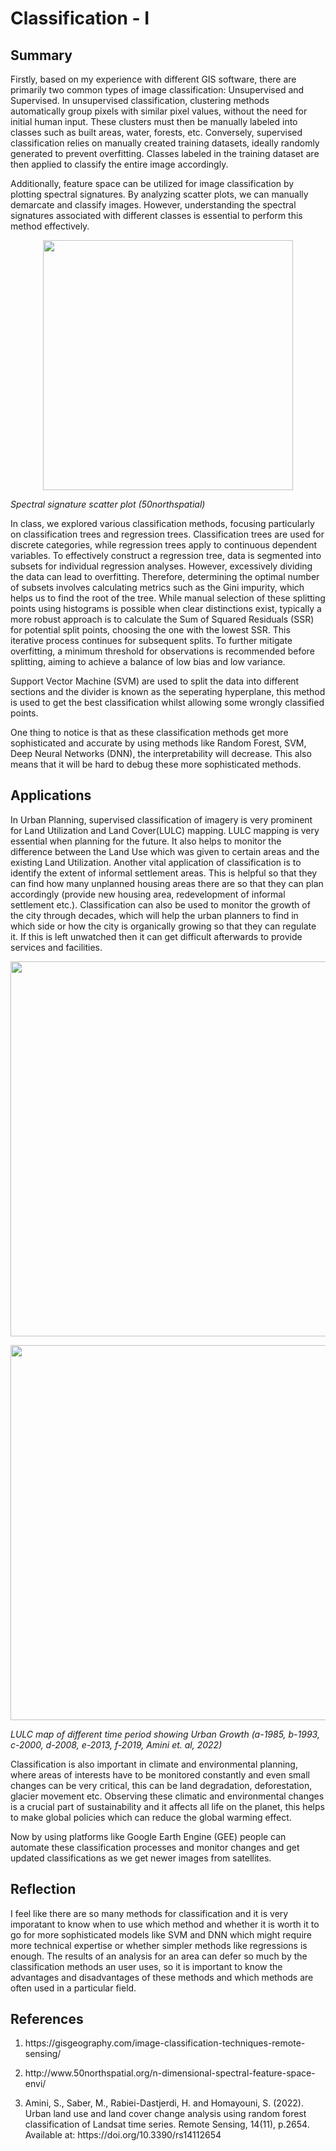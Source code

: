 # Classification - I

## Summary

Firstly, based on my experience with different GIS software, there are primarily two common types of image classification: Unsupervised and Supervised. In unsupervised classification, clustering methods automatically group pixels with similar pixel values, without the need for initial human input. These clusters must then be manually labeled into classes such as built areas, water, forests, etc. Conversely, supervised classification relies on manually created training datasets, ideally randomly generated to prevent overfitting. Classes labeled in the training dataset are then applied to classify the entire image accordingly.

Additionally, feature space can be utilized for image classification by plotting spectral signatures. By analyzing scatter plots, we can manually demarcate and classify images. However, understanding the spectral signatures associated with different classes is essential to perform this method effectively.

<div style="text-align: center;">
  <img src="Files/spectral-curves.png" width="400px">
</div>
*Spectral signature scatter plot (50northspatial)*

In class, we explored various classification methods, focusing particularly on classification trees and regression trees. Classification trees are used for discrete categories, while regression trees apply to continuous dependent variables. To effectively construct a regression tree, data is segmented into subsets for individual regression analyses. However, excessively dividing the data can lead to overfitting. Therefore, determining the optimal number of subsets involves calculating metrics such as the Gini impurity, which helps us to find the root of the tree. While manual selection of these splitting points using histograms is possible when clear distinctions exist, typically a more robust approach is to calculate the Sum of Squared Residuals (SSR) for potential split points, choosing the one with the lowest SSR. This iterative process continues for subsequent splits. To further mitigate overfitting, a minimum threshold for observations is recommended before splitting, aiming to achieve a balance of low bias and low variance.

Support Vector Machine (SVM) are used to split the data into different sections and the divider is known as the seperating hyperplane, this method is used to get the best classification whilst allowing some wrongly classified points.

One thing to notice is that as these classification methods get more sophisticated and accurate by using methods like Random Forest, SVM, Deep Neural Networks (DNN), the interpretability will decrease. This also means that it will be hard to debug these more sophisticated methods.

## Applications

In Urban Planning, supervised classification of imagery is very prominent for Land Utilization and Land Cover(LULC) mapping. LULC mapping is very essential when planning for the future. It also helps to monitor the difference between the Land Use which was given to certain areas and the existing Land Utilization. Another vital application of classification is to identify the extent of informal settlement areas. This is helpful so that they can find how many unplanned housing areas there are so that they can plan accordingly (provide new housing area, redevelopment of informal settlement etc.). Classification can also be used to monitor the growth of the city through decades, which will help the urban planners to find in which side or how the city is organically growing so that they can regulate it. If this is left unwatched then it can get difficult afterwards to provide services and facilities.

<div style="text-align: center;">
  <img src="Files/lulc1.png" width="600px">
</div>
<div style="text-align: center;">
  <img src="Files/lulc.png" width="600px">
</div>
*LULC map of different time period showing Urban Growth (a-1985, b-1993, c-2000, d-2008, e-2013, f-2019, Amini et. al, 2022)*

Classification is also important in climate and environmental planning, where areas of interests have to be monitored constantly and even small changes can be very critical, this can be land degradation, deforestation, glacier movement etc. Observing these climatic and environmental changes is a crucial part of sustainability and it affects all life on the planet, this helps to make global policies which can reduce the global warming effect. 

Now by using platforms like Google Earth Engine (GEE) people can automate these classification processes and monitor changes and get updated classifications as we get newer images from satellites.

## Reflection

I feel like there are so many methods for classification and it is very imporatant to know when to use which method and whether it is worth it to go for more sophisticated models like SVM and DNN which  might require more technical expertise or whether simpler methods like regressions is enough. The results of an analysis for an area can defer so much by the classification methods an user uses, so it is important to know the advantages and disadvantages of these methods and which methods are often used in a particular field.

## References 

1. https://gisgeography.com/image-classification-techniques-remote-sensing/

2. http://www.50northspatial.org/n-dimensional-spectral-feature-space-envi/

3. Amini, S., Saber, M., Rabiei-Dastjerdi, H. and Homayouni, S. (2022). Urban land use and land cover change analysis using random forest classification of Landsat time series. Remote Sensing, 14(11), p.2654. Available at: https://doi.org/10.3390/rs14112654

